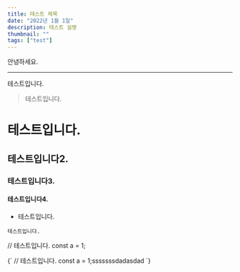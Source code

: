 ```yaml
---
title: 테스트 제목
date: "2022년 1월 1일"
description: 테스트 설명
thumbnail: ""
tags: ["test"]
---
```


안녕하세요.

---

테스트입니다.

> 테스트입니다.

# 테스트입니다.

## 테스트입니다2.

### 테스트입니다3.

#### 테스트입니다4.

- 테스트입니다.

`테스트입니다.`

// 테스트입니다.
const a = 1;

<SyntaxHighlighter language="javascript">
  {`
// 테스트입니다.
const a = 1;sssssssdadasdad
  `}
</SyntaxHighlighter>
